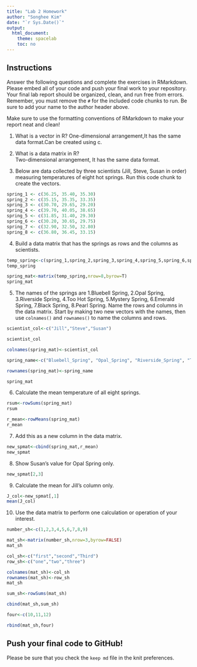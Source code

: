 ```yaml
---
title: "Lab 2 Homework"
author: "Songhee Kim"
date: "`r Sys.Date()`"
output:
  html_document:
    theme: spacelab
    toc: no
---
```


## Instructions
Answer the following questions and complete the exercises in RMarkdown. Please embed all of your code and push your final work to your repository. Your final lab report should be organized, clean, and run free from errors. Remember, you must remove the `#` for the included code chunks to run. Be sure to add your name to the author header above.  

Make sure to use the formatting conventions of RMarkdown to make your report neat and clean!  

1. What is a vector in R? 
One-dimensional arrangement,It has the same data format.Can be created using c.

2. What is a data matrix in R?  
Two-dimensional arrangement, It has the same data format. 

3. Below are data collected by three scientists (Jill, Steve, Susan in order) measuring temperatures of eight hot springs. Run this code chunk to create the vectors.  
```r
spring_1 <- c(36.25, 35.40, 35.30)
spring_2 <- c(35.15, 35.35, 33.35)
spring_3 <- c(30.70, 29.65, 29.20)
spring_4 <- c(39.70, 40.05, 38.65)
spring_5 <- c(31.85, 31.40, 29.30)
spring_6 <- c(30.20, 30.65, 29.75)
spring_7 <- c(32.90, 32.50, 32.80)
spring_8 <- c(36.80, 36.45, 33.15)
```

4. Build a data matrix that has the springs as rows and the columns as scientists.  

```r
temp_spring<-c(spring_1,spring_2,spring_3,spring_4,spring_5,spring_6,spring_7,spring_8)
temp_spring
```
```r
spring_mat<-matrix(temp_spring,nrow=8,byrow=T)
spring_mat
```

5. The names of the springs are 1.Bluebell Spring, 2.Opal Spring, 3.Riverside Spring, 4.Too Hot Spring, 5.Mystery Spring, 6.Emerald Spring, 7.Black Spring, 8.Pearl Spring. Name the rows and columns in the data matrix. Start by making two new vectors with the names, then use `colnames()` and `rownames()` to name the columns and rows.

```r
scientist_col<-c("Jill","Steve","Susan")
```

```r
scientist_col
```


```r
colnames(spring_mat)<-scientist_col
```

```r
spring_name<-c("Bluebell_Spring", "Opal_Spring", "Riverside_Spring", "Too_Hot_Spring", "Mystery_Spring", "Emerald_Spring", "Black_Spring", "Pearl_Spring")
```

```r
rownames(spring_mat)<-spring_name
```

```r
spring_mat
```

6. Calculate the mean temperature of all eight springs.
```r
rsum<-rowSums(spring_mat)
rsum
```

```r
r_mean<-rowMeans(spring_mat)
r_mean
```

7. Add this as a new column in the data matrix.  

```r
new_spmat<-cbind(spring_mat,r_mean)
new_spmat
```

8. Show Susan's value for Opal Spring only.
```r
new_spmat[2,3]
```

9. Calculate the mean for Jill's column only.  
```r
J_col<-new_spmat[,1]
mean(J_col)
```

10. Use the data matrix to perform one calculation or operation of your interest.
```r
number_sh<-c(1,2,3,4,5,6,7,8,9)
```

```r
mat_sh<-matrix(number_sh,nrow=3,byrow=FALSE)
mat_sh
```
```r
col_sh<-c("first","second","Third")
row_sh<-c("one","two","three")
```

```r
colnames(mat_sh)<-col_sh
rownames(mat_sh)<-row_sh
mat_sh
```
```r
sum_sh<-rowSums(mat_sh)
```

```r
cbind(mat_sh,sum_sh)
```
```r
four<-c(10,11,12)
```

```r
rbind(mat_sh,four)
```


## Push your final code to GitHub!
Please be sure that you check the `keep md` file in the knit preferences.  
